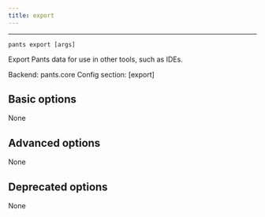 ```yaml
---
title: export
---
```



---

```
pants export [args]
```

Export Pants data for use in other tools, such as IDEs.

Backend: <span className="color--primary">pants.core</span>
Config section: <span className="color--primary">[export]</span>

<span className={styles.options}>

## Basic options

None

## Advanced options

None

## Deprecated options

None


</span>